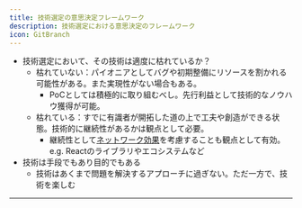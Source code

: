 ```yaml
---
title: 技術選定の意思決定フレームワーク
description: 技術選定における意思決定のフレームワーク
icon: GitBranch
---
```


* 技術選定において、その技術は適度に枯れているか？
  * 枯れていない：パイオニアとしてバグや初期整備にリソースを割かれる可能性がある。また実現性がない場合もある。
    * PoCとしては積極的に取り組むべし。先行利益として技術的なノウハウ獲得が可能。
  * 枯れている：すでに有識者が開拓した道の上で工夫や創造ができる状態。技術的に継続性があるかは観点として必要。
    * 継続性として[ネットワーク効果](https://reflect.site/g/nitaking/network-effects/md-network-effects)を考慮することも観点として有効。e.g. Reactのライブラリやエコシステムなど
* 技術は手段でもあり目的でもある
  * 技術はあくまで問題を解決するアプローチに過ぎない。ただ一方で、技術を楽しむ

***
